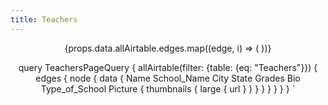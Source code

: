 ```yaml
---
title: Teachers
---
```



<Header />

<Container>
{props.data.allAirtable.edges.map((edge, i) => (
    <PersonCard
        photoUrl={edge.node.data.Picture[0].thumbnails.large.url}
        name={edge.node.data.Name}
        school={edge.node.data.School_Name}
        schoolType={edge.node.data.Type_of_School}
        city={edge.node.data.City}
        state={edge.node.data.State}
        grades={edge.node.data.Grades}
        bio={edge.node.data.Bio}
    />
))}

</Container>

query TeachersPageQuery {
  allAirtable(filter: {table: {eq: "Teachers"}}) {
    edges {
      node {
        data {
          Name
          School_Name
          City
          State
          Grades
          Bio
          Type_of_School
          Picture {
            thumbnails {
              large {
                url
              }
            }
          }
        }
      }
    }
  }
}
`